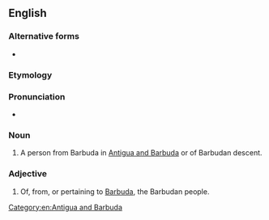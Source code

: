 ==English==

===Alternative forms===
* {{l|en|Barbudian}}

===Etymology===
{{suffix|Barbuda|an|lang=en}}

===Pronunciation===
* {{IPA|/bɑɹˈbjuːdən/|lang=en}}

===Noun===
{{en-noun}}

# A person from Barbuda in [[Antigua and Barbuda]] or of Barbudan descent.

===Adjective===
{{en-adj}}

# Of, from, or pertaining to [[Barbuda]], the Barbudan people.

[[Category:en:Antigua and Barbuda]]